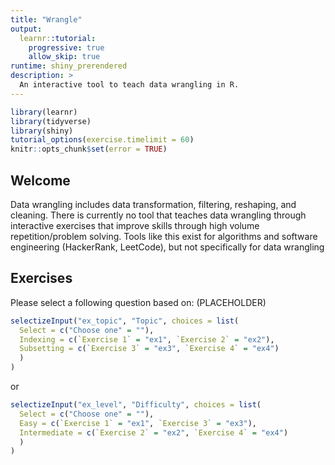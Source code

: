 ```yaml
---
title: "Wrangle"
output: 
  learnr::tutorial:
    progressive: true
    allow_skip: true
runtime: shiny_prerendered
description: >
  An interactive tool to teach data wrangling in R.
---
```


```r
library(learnr)
library(tidyverse)
library(shiny)
tutorial_options(exercise.timelimit = 60)
knitr::opts_chunk$set(error = TRUE)
```

## Welcome

Data wrangling includes data transformation, filtering, reshaping, and cleaning. There is currently no tool that teaches data wrangling through interactive exercises that improve skills through high volume repetition/problem solving. Tools like this exist for algorithms and software engineering (HackerRank, LeetCode), but not specifically for data wrangling

## Exercises

Please select a following question based on: (PLACEHOLDER)

```r
selectizeInput("ex_topic", "Topic", choices = list(
  Select = c("Choose one" = ""),
  Indexing = c(`Exercise 1` = "ex1", `Exercise 2` = "ex2"),
  Subsetting = c(`Exercise 3` = "ex3", `Exercise 4` = "ex4")
  )
)
```

or

```r
selectizeInput("ex_level", "Difficulty", choices = list(
  Select = c("Choose one" = ""),
  Easy = c(`Exercise 1` = "ex1", `Exercise 3` = "ex3"),
  Intermediate = c(`Exercise 2` = "ex2", `Exercise 4` = "ex4")
  )
)
```

<!-- To write an exercise -->
<!-- ```{r name, exercise = TRUE} -->
<!-- ``` -->
<!-- ```{r name-solution} -->
<!-- #insert code solution -->
<!-- ``` -->
<!-- -->
<!-- <div id="name-hint"> -->
<!-- **Hint:** -->
<!-- </div> -->
